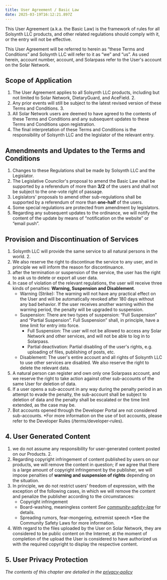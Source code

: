 ```yaml
---
title: User Agreement / Basic Law
date: 2025-03-19T16:12:21.897Z
---
```


This User Agreement (a.k.a. the Basic Law) is the framework of rules for all Solsynth LLC products, and other related regulations should comply with it, or the entry will not be effective.

This User Agreement will be referred to herein as “these Terms and Conditions” and Solsynth LLC will refer to it as “we” and “us”.
As used herein, account number, account, and Solarpass refer to the User's account on the Solar Network.

## Scope of Application

1. The User Agreement applies to all Solsynth LLC products, including but not limited to Solar Network, DietaryGuard, and AceField. 2.
2. Any prior events will still be subject to the latest revised version of these Terms and Conditions. 3. 
3. All Solar Network users are deemed to have agreed to the contents of these Terms and Conditions and any subsequent updates to these Terms and Conditions upon registration.
4. The final interpretation of these Terms and Conditions is the responsibility of Solsynth LLC and the legislator of the relevant entry.

## Amendments and Updates to the Terms and Conditions

1. Changes to these Regulations shall be made by Solsynth LLC and the Legislator.
2. The Legislative Councilor's proposal to amend the Basic Law shall be supported by a referendum of more than **3/2** of the users and shall not be subject to the one-vote right of passage.
3. Legislators' proposals to amend other sub-regulations shall be supported by a referendum of more than **one-half** of the users.
4. Some special regulations are protected from amendment by legislators.
5. Regarding any subsequent updates to the ordinance, we will notify the content of the update by means of “notification on the website” or “email push”.

## Provision and Discontinuation of Services

1. Solsynth LLC will provide the same service to all natural persons in the world. 2.
2. We also reserve the right to discontinue the service to any user, and in principle we will inform the reason for discontinuance.
3. after the termination or suspension of the service, the user has the right to ask us to delete or export all user data.
4. In case of violation of the relevant regulations, the user will receive three kinds of penalties: **Warning, Suspension and Disablement**.
    - Warning (Strike): The warning will not have any practical effect on the User and will be automatically revoked after 180 days without any bad behavior. If the user receives another warning within the warning period, the penalty will be upgraded to suspension.
    - Suspension: There are two types of suspension: “Full Suspension” and “Partial Suspension”. Full Suspension” shall, in principle, have a time limit for entry into force.
        - Full Suspension: The user will not be allowed to access any Solar Network and other services, and will not be able to log in to Solarpass.
        - Partial deactivation: Partial disabling of the user's rights, e.g. uploading of files, publishing of posts, etc.
    - Disablement: The user's entire account and all rights of Solsynth LLC to use other services are disabled. We also reserve the right to delete the relevant data.
5. A natural person can register and own only one Solarpass account, and we reserve the right to take action against other sub-accounts of the same User for deletion of data.
6. If a user opens a sub-account in any way during the penalty period in an attempt to evade the penalty, the sub-account shall be subject to deletion of data and the penalty shall be escalated or the time limit extended, as the case may be.
7. Bot accounts opened through the Developer Portal are not considered sub-accounts. *For more information on the use of bot accounts, please refer to the Developer Rules (/terms/developer-rules).

## 4. User Generated Content

1. we do not assume any responsibility for user-generated content posted on our Products. 2.
2. Regarding copyright infringement of content published by users on our products, we will remove the content in question; if we agree that there is a large amount of copyright infringement by the publisher, we will impose penalties of **warning and suspension of rights** depending on the situation.
3. In principle, we do not restrict users' freedom of expression, with the exception of the following cases, in which we will remove the content and penalize the publisher according to the circumstances:
    - Copyright infringement
    - Board-washing, meaningless content *See [community-safety-law](/terms/community-safety-law)* for details.
    - Spreading rumors, fear-mongering, extremist speech *See the Community Safety Laws for more information.
4. With regard to the files uploaded by the User on Solar Network, they are considered to be public content on the Internet; at the moment of completion of the upload the User is considered to have authorized us with the required copyright to display the respective content.

## 5. User Privacy Protection

*The contents of this chapter are detailed in the [privacy-policy](/terms/privacy-policy)*